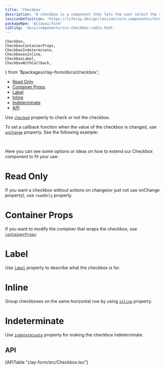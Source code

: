 ```yaml
---
title: 'Checkbox'
description: 'A checkbox is a component that lets the user select the value that is written in its corresponding text label. A user can select multiple checkboxes from a group at the same time.'
lexiconDefinition: 'https://liferay.design/lexicon/core-components/forms/radio-check-toggle/'
packageNpm: '@clayui/form'
sibling: 'docs/components/css-checkbox-radio.html'
---
```


	Checkbox,
	CheckboxContainerProps,
	CheckboxIndeterminate,
	CheckboxesInline,
	CheckboxLabel,
	CheckboxWithCallback,
} from '$packages/clay-form/docs/checkbox';

<div class="nav-toc-absolute">
<div class="nav-toc">

-   [Read Only](#read-only)
-   [Container Props](#container-props)
-   [Label](#label)
-   [Inline](#inline)
-   [Indeterminate](#indeterminate)
-   [API](#api)

</div>
</div>

Use [`checked`](#api-checked) property to check or not the checkbox.

To set a callback function when the value of the checkbox is changed, use [`onChange`](#api-onChange) property. See the following example:

<CheckboxWithCallback />

<br />

Here you can see some options or ideas on how to extend our Checkbox component to fit your use:

# Read Only

If you want a checkbox without actions on change(or just not use onChange property), use <code class="gatsby-code-text">readOnly</code> property.

<Checkbox />

# Container Props

If you want to modify the container that wraps the checkbox, use [`containerProps`](#api-containerProps):

<CheckboxContainerProps />

# Label

Use [`label`](#api-label) property to describe what the checkbox is for.

<CheckboxLabel />

# Inline

Group checkboxes on the same horizontal row by using [`inline`](#api-inline) property.

<CheckboxesInline />

# Indeterminate

Use [`indeterminate`](#api-indeterminate) property for making the checkbox indeterminate.

<CheckboxIndeterminate />

## API

<div>[APITable "clay-form/src/Checkbox.tsx"]</div>
